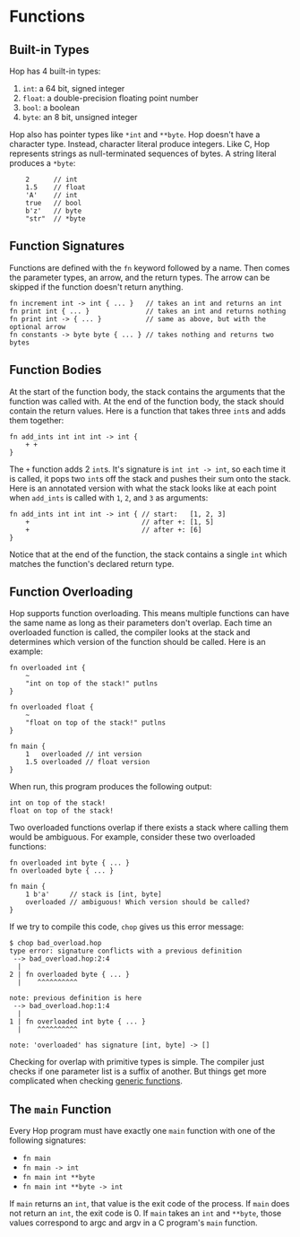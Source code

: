 # Functions


## Built-in Types

Hop has 4 built-in types:

 1. `int`: a 64 bit, signed integer
 2. `float`: a double-precision floating point number
 3. `bool`: a boolean
 4. `byte`: an 8 bit, unsigned integer

Hop also has pointer types like `*int` and `**byte`. Hop doesn't have a character type.
Instead, character literal produce integers. Like C, Hop represents strings as null-terminated
sequences of bytes. A string literal produces a `*byte`:

```hop
    2      // int
    1.5    // float
    'A'    // int
    true   // bool
    b'z'   // byte
    "str"  // *byte
```


## Function Signatures

Functions are defined with the `fn` keyword followed by a name. Then comes the parameter types,
an arrow, and the return types. The arrow can be skipped if the function doesn't return anything.

```hop
fn increment int -> int { ... }   // takes an int and returns an int
fn print int { ... }              // takes an int and returns nothing
fn print int -> { ... }           // same as above, but with the optional arrow
fn constants -> byte byte { ... } // takes nothing and returns two bytes
```


## Function Bodies

At the start of the function body, the stack contains the arguments that the function was
called with. At the end of the function body, the stack should contain the return values.
Here is a function that takes three `int`s and adds them together:

```hop
fn add_ints int int int -> int {
    + +
}
```

The `+` function adds 2 `int`s. It's signature is `int int -> int`, so each time it is called,
it pops two `int`s off the stack and pushes their sum onto the stack. Here is an annotated
version with what the stack looks like at each point when `add_ints` is called with `1`,
`2`, and `3` as arguments:


```hop
fn add_ints int int int -> int { // start:   [1, 2, 3]
    +                            // after +: [1, 5]
    +                            // after +: [6]
}
```

Notice that at the end of the function, the stack contains a single `int` which matches the
function's declared return type.


## Function Overloading

Hop supports function overloading. This means multiple functions can have the same name as long
as their parameters don't overlap. Each time an overloaded function is called, the compiler
looks at the stack and determines which version of the function should be called. Here is an example:

```hop
fn overloaded int {
    ~
    "int on top of the stack!" putlns
}

fn overloaded float {
    ~
    "float on top of the stack!" putlns
}

fn main {
    1   overloaded // int version
    1.5 overloaded // float version
}
```

When run, this program produces the following output:

```shell
int on top of the stack!
float on top of the stack!
```

Two overloaded functions overlap if there exists a stack where calling them would be ambiguous.
For example, consider these two overloaded functions:

```hop
fn overloaded int byte { ... }
fn overloaded byte { ... }

fn main {
    1 b'a'     // stack is [int, byte]
    overloaded // ambiguous! Which version should be called?
}
```

If we try to compile this code, `chop` gives us this error message:

```shell
$ chop bad_overload.hop
type error: signature conflicts with a previous definition
 --> bad_overload.hop:2:4
  |
2 | fn overloaded byte { ... }
  |    ^^^^^^^^^^

note: previous definition is here
 --> bad_overload.hop:1:4
  |
1 | fn overloaded int byte { ... }
  |    ^^^^^^^^^^

note: 'overloaded' has signature [int, byte] -> []
```

Checking for overlap with primitive types is simple. The compiler just checks
if one parameter list is a suffix of another. But things get more complicated
when checking [generic functions](./generics.md).


## The `main` Function

Every Hop program must have exactly one `main` function with one of the following
signatures:
- `fn main`
- `fn main -> int`
- `fn main int **byte`
- `fn main int **byte -> int`

If `main` returns an `int`, that value is the exit code of the process. If `main` does
not return an `int`, the exit code is 0. If `main` takes an `int` and `**byte`, those
values correspond to argc and argv in a C program's `main` function.